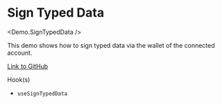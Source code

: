 
# Sign Typed Data

<Demo.SignTypedData />

This demo shows how to sign typed data via the wallet of the connected account.

[Link to GitHub](https://github.com/apibara/starknet-react/blob/main/docs/components/demo/sign-typed-data.tsx)

Hook(s)
- `useSignTypedData`
